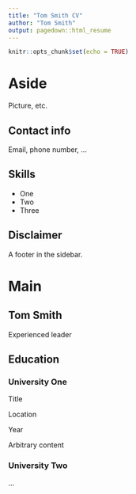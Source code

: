 ```yaml
---
title: "Tom Smith CV"
author: "Tom Smith"
output: pagedown::html_resume
---
```


```r
knitr::opts_chunk$set(echo = TRUE)
```

Aside
====================================

Picture, etc.

Contact info
------------------------------------

Email, phone number, ...

Skills
------------------------------------

- One
- Two
- Three

Disclaimer
------------------------------------

A footer in the sidebar.


Main
====================================

Tom Smith {#title}
------------------------------------

Experienced leader

Education {data-icon=graduation-cap}
------------------------------------

### University One

Title

Location

Year

Arbitrary content

### University Two

...

